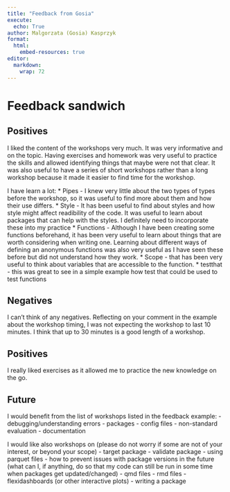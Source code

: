 ```yaml
---
title: "Feedback from Gosia"
execute: 
  echo: True
author: Malgorzata (Gosia) Kasprzyk
format:
  html:
    embed-resources: true
editor: 
  markdown: 
    wrap: 72
---
```

# Feedback sandwich

## Positives
I liked the content of the workshops very much. It was very informative and on the topic. Having exercises and homework was very useful to practice the skills and allowed identifying things that maybe were not that clear. It was also useful to have a series of short workshops rather than a long workshop because it made it easier to find time for the workshop. 

I have learn a lot:
* Pipes - I knew very little about the two types of types before the workshop, so it was useful to find more about them and how their use differs.
* Style - It has been useful to find about styles and how style might affect readibility of the code. It was useful to learn about packages that can help with the styles. I definitely need to incorporate these into my practice
* Functions - Although I have been creating some functions beforehand, it has been very useful to learn about things that are worth considering when writing one. Learning about different ways of defining an anonymous functions was also very useful as I have seen these before but did not understand how they work.
* Scope - that has been very useful to think about variables that are accessible to the function.
* testthat - this was great to see in a simple example how test that could be used to test functions


## Negatives
I can't think of any negatives. Reflecting on your comment in the example about the workshop timing, I was not expecting the workshop to last 10 minutes. I think that up to 30 minutes is a good length of a workshop.

## Positives
I really liked exercises as it allowed me to practice the new knowledge on the go.

## Future
I would benefit from the list of workshops listed in the feedback example:
- debugging/understanding errors
- packages
- config files
- non-standard evaluation
- documentation

 I would like also workshops on (please do not worry if some are not of your interest, or beyond your scope)
- target package
- validate package
- using parquet files
- how to prevent issues with package versions in the future (what can I, if anything, do so that my code can still be run in some time when packages get updated/changed)
- qmd files
- rmd files
- flexidashboards (or other interactive plots)
- writing a package

